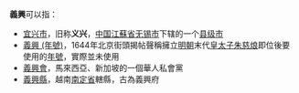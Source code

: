 '''義興'''可以指：

*[[宜兴市|宜兴市]]，旧称'''义兴'''，[[中华人民共和国|中国]][[江蘇省|江蘇省]][[无锡市|无锡市]]下辖的一个[[县级市|县级市]]
*[[義興_(年號)|義興 (年號)]]，1644年北京街頭揭帖聲稱擁立[[明朝|明朝]]末代[[皇太子|皇太子]][[朱慈烺|朱慈烺]]即位後要使用的[[年號|年號]]，實際並未使用
*[[義興會|義興會]]，馬來西亞、新加坡的一個華人私會黨
*[[義興縣|義興縣]]，越南[[南定省|南定省]]轄縣，古為義興府
{{disambig|Cat=二字消歧義}}